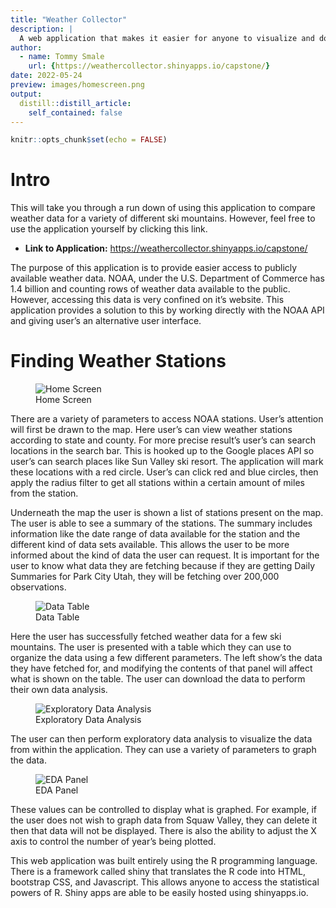 ```yaml
---
title: "Weather Collector"
description: |
  A web application that makes it easier for anyone to visualize and download over 1.4 billion rows of weather data from NOAA. This dashboard was created using the R programming language.
author:
  - name: Tommy Smale
    url: {https://weathercollector.shinyapps.io/capstone/}
date: 2022-05-24
preview: images/homescreen.png
output:
  distill::distill_article:
    self_contained: false
---
```



```r
knitr::opts_chunk$set(echo = FALSE)
```

# Intro 

This will take you through a run down of using this application to compare weather data for a variety of different ski mountains. However, feel free to use the application yourself by clicking this link. 

* **Link to Application:** <https://weathercollector.shinyapps.io/capstone/>

The purpose of this application is to provide easier access to publicly available weather data. NOAA, under the U.S. Department of Commerce has 1.4 billion and counting rows of weather data available to the public. However, accessing this data is very confined on it's website. This application provides a solution to this by working directly with the NOAA API and giving user's an alternative user interface. 

# Finding Weather Stations

![Home Screen](images/homescreen.png)

There are a variety of parameters to access NOAA stations. User's attention will first be drawn to the map. Here user's can view weather stations according to state and county. For more precise result's user's can search locations in the search bar. This is hooked up to the Google places API so user's can search places like Sun Valley ski resort. The application will mark these locations with a red circle. User's can click red and blue circles, then apply the radius filter to get all stations within a certain amount of miles from the station. 

Underneath the map the user is shown a list of stations present on the map. The user is able to see a summary of the stations. The summary includes information like the date range of data available for the station and the different kind of data sets available. This allows the user to be more informed about the kind of data the user can request. It is important for the user to know what data they are fetching because if they are getting Daily Summaries for Park City Utah, they will be fetching over 200,000 observations. 

![Data Table](images/data.png)

Here the user has successfully fetched weather data for a few ski mountains. The user is presented with a table which they can use to organize the data using a few different parameters. The left show's the data they have fetched for, and modifying the contents of that panel will affect what is shown on the table. The user can download the data to perform their own data analysis. 

![Exploratory Data Analysis](images/graph.png)

The user can then perform exploratory data analysis to visualize the data from within the application. They can use a variety of parameters to graph the data. 

![EDA Panel](images/eda_panel.png)

These values can be controlled to display what is graphed. For example, if the user does not wish to graph data from Squaw Valley, they can delete it then that data will not be displayed. There is also the ability to adjust the X axis to control the number of year's being plotted. 

This web application was built entirely using the R programming language. There is a framework called shiny that translates the R code into HTML, bootstrap CSS, and Javascript. This allows anyone to access the statistical powers of R. Shiny apps are able to be easily hosted using shinyapps.io.




